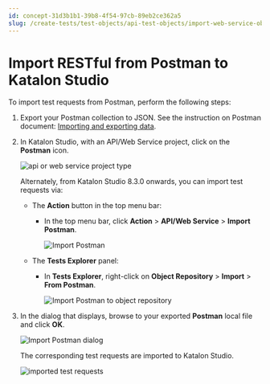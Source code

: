 ```yaml
---
id: concept-31d3b1b1-39b8-4f54-97cb-89eb2ce362a5
slug: /create-tests/test-objects/api-test-objects/import-web-service-objects/import-restful-from-postman-to-katalon-studio
---
```


# Import RESTful from Postman to Katalon Studio

To import test requests from Postman, perform the following steps:

1.  Export your Postman collection to JSON. See the instruction on Postman document: [Importing and exporting data](https://learning.getpostman.com/docs/postman/collections/data_formats/#exporting-and-importing-postman-data).

2.  In Katalon Studio, with an API/Web Service project, click on the **Postman** icon.

    <img src="https://github.com/katalon-studio/docs-images/raw/master/katalon-studio/docs/import-postman/postman.png" width={500} alt="api or web service project type" />

    Alternately, from Katalon Studio 8.3.0 onwards, you can import test requests via:

    -   The **Action** button in the top menu bar:

        -   In the top menu bar, click **Action** &gt; **API/Web Service** &gt; **Import Postman**.

            <img src="/doc_images/Documents/Create_tests/Test_Objects/API_Test_Object/Import-Web-Service-Objects/import-postman/image/ks-852-action-import.png" width={350} alt="Import Postman" />

    -   The **Tests Explorer** panel:

        -   In **Tests Explorer**, right-click on **Object Repository** &gt; **Import** &gt; **From Postman**.

            <img src="/doc_images/Documents/Create_tests/Test_Objects/API_Test_Object/Import-Web-Service-Objects/import-postman/image/ks-import-object-repo.png" width={500} alt="Import Postman to object repository" />

3.  In the dialog that displays, browse to your exported **Postman** local file and click **OK**.

    <img src="/doc_images/Documents/Create_tests/Test_Objects/API_Test_Object/Import-Web-Service-Objects/import-postman/image/ks-import-postman-filled-dialog.png" width={500} alt="Import Postman dialog" />

    The corresponding test requests are imported to Katalon Studio.

    <img src="https://github.com/katalon-studio/docs-images/raw/master/katalon-studio/new/version-615/img2.png" width={450} alt="imported test requests" />